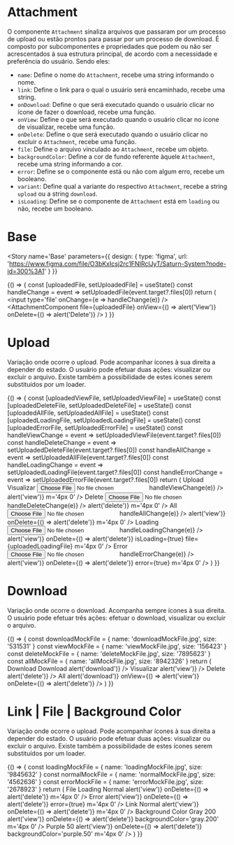 
<Meta title='Data Display/Attachment' component={AttachmentComponent} />

# Attachment

O componente `Attachment` sinaliza arquivos que passaram por um processo de upload ou estão prontos para passar por um processo de download.
É composto por subcomponentes e propriedades que podem ou não ser acrescentados à sua estrutura principal, de acordo com a necessidade e preferência do usuário.
Sendo eles:

- `name`: Define o nome do `Attachment`, recebe uma string informando o nome.
- `link`: Define o link para o qual o usuário será encaminhado, recebe uma string.
- `onDownload`: Define o que será executado quando o usuário clicar no ícone de fazer o download, recebe uma função.
- `onView`: Define o que será executado quando o usuário clicar no ícone de visualizar, recebe uma função.
- `onDelete`: Define o que será executado quando o usuário clicar no excluir o `Attachment`, recebe uma função.
- `file`: Define o arquivo vinculado ao `Attachment`, recebe um objeto.
- `backgroundColor`: Define a cor de fundo referente àquele `Attachment`, recebe uma string informando a cor.
- `error`: Define se o componente está ou não com algum erro, recebe um booleano.
- `variant`: Define qual a variante do respectivo `Attachment`, recebe a string `upload` ou a string `download`.
- `isLoading`: Define se o componente de `Attachment` está em `loading` ou não, recebe um booleano.

# Base

<Story
  name='Base'
  parameters={{
    design: {
      type: 'figma',
      url: 'https://www.figma.com/file/O3bKxIcsj2rc1FNIRclJyT/Saturn-System?node-id=300%3A1'
    }
  }}
>
  {() => {
    const [uploadedFile, setUploadedFile] = useState()
    const handleChange = event => setUploadedFile(event.target?.files[0])
    return (
      <SaturnProvider>
        <input type='file' onChange={e => handleChange(e)} />
        <AttachmentComponent file={uploadedFile} onView={() => alert('View')} onDelete={() => alert('Delete')} />
      </SaturnProvider>
    )
  }}
</Story>

# Upload

Variação onde ocorre o upload. Pode acompanhar ícones à sua direita a depender do estado.
O usuário pode efetuar duas ações: visualizar ou excluir o arquivo. Existe também a possibilidade de estes ícones serem substituídos por um loader.

<Canvas>
  <Story
    name='Upload'
    parameters={{
      design: {
        type: 'figma',
        url: 'https://www.figma.com/file/O3bKxIcsj2rc1FNIRclJyT/Saturn-System?node-id=300%3A1'
      }
    }}
  >
    {() => {
      const [uploadedViewFile, setUploadedViewFile] = useState()
      const [uploadedDeleteFile, setUploadedDeleteFile] = useState()
      const [uploadedAllFile, setUploadedAllFile] = useState()
      const [uploadedLoadingFile, setUploadedLoadingFile] = useState()
      const [uploadedErrorFile, setUploadedErrorFile] = useState()
      const handleViewChange = event => setUploadedViewFile(event.target?.files[0])
      const handleDeleteChange = event => setUploadedDeleteFile(event.target?.files[0])
      const handleAllChange = event => setUploadedAllFile(event.target?.files[0])
      const handleLoadingChange = event => setUploadedLoadingFile(event.target?.files[0])
      const handleErrorChange = event => setUploadedErrorFile(event.target?.files[0])
      return (
        <SaturnProvider>
          <Typography fontSize={16} fontWeight={600} mb='4px'>
            Upload
          </Typography>
          <Flex flexDirection='column' backgroundColor='gray.100' p='4px 16px' mb='8px'>
            <Typography fontSize={14} fontWeight={600} m='4px 0'>
              Visualizar
            </Typography>
            <input type='file' onChange={e => handleViewChange(e)} />
            <AttachmentComponent variant='upload' file={uploadedViewFile} onView={() => alert('view')} m='4px 0' />
          </Flex>
          <Flex flexDirection='column' backgroundColor='gray.100' p='4px 16px' mb='8px'>
            <Typography fontSize={14} fontWeight={600} m='4px 0'>
              Delete
            </Typography>
            <input type='file' onChange={e => handleDeleteChange(e)} />
            <AttachmentComponent
              variant='upload'
              file={uploadedDeleteFile}
              onDelete={() => alert('delete')}
              m='4px 0'
            />
          </Flex>
          <Flex flexDirection='column' backgroundColor='gray.100' p='4px 16px' mb='8px'>
            <Typography fontSize={14} fontWeight={600} m='4px 0'>
              All
            </Typography>
            <input type='file' onChange={e => handleAllChange(e)} />
            <AttachmentComponent
              variant='upload'
              file={uploadedAllFile}
              onView={() => alert('view')}
              onDelete={() => alert('delete')}
              m='4px 0'
            />
          </Flex>
          <Flex flexDirection='column' backgroundColor='gray.100' p='4px 16px' mb='8px'>
            <Typography fontSize={14} fontWeight={600} m='4px 0'>
              Loading
            </Typography>
            <input type='file' onChange={e => handleLoadingChange(e)} />
            <AttachmentComponent
              variant='upload'
              onView={() => alert('view')}
              onDelete={() => alert('delete')}
              isLoading={true}
              file={uploadedLoadingFile}
              m='4px 0'
            />
          </Flex>
          <Flex flexDirection='column' backgroundColor='gray.100' p='4px 16px' mb='8px'>
            <Typography fontSize={14} fontWeight={600} m='4px 0'>
              Error
            </Typography>
            <input type='file' onChange={e => handleErrorChange(e)} />
            <AttachmentComponent
              variant='upload'
              file={uploadedErrorFile}
              onView={() => alert('view')}
              onDelete={() => alert('delete')}
              error={true}
              m='4px 0'
            />
          </Flex>
        </SaturnProvider>
      )
    }}
  </Story>
</Canvas>

# Download

Variação onde ocorre o download. Acompanha sempre ícones à sua direita.
O usuário pode efetuar três ações: efetuar o download, visualizar ou excluir o arquivo.

<Canvas>
  <Story
    name='Download'
    parameters={{
      design: {
        type: 'figma',
        url: 'https://www.figma.com/file/O3bKxIcsj2rc1FNIRclJyT/Saturn-System?node-id=300%3A1'
      }
    }}
  >
    {() => {
      const downloadMockFile = { name: 'downloadMockFile.jpg', size: '531531' }
      const viewMockFile = { name: 'viewMockFile.jpg', size: '156423' }
      const deleteMockFile = { name: 'deleteMockFile.jpg', size: '7895623' }
      const allMockFile = { name: 'allMockFile.jpg', size: '8942326' }
      return (
        <SaturnProvider>
          <Typography fontSize={16} fontWeight={600} mb='4px'>
            Download
          </Typography>
          <Flex flexDirection='column' backgroundColor='gray.100' p='4px 16px' mb='8px'>
            <Typography fontSize={14} fontWeight={600} m='4px 0'>
              Download
            </Typography>
            <AttachmentComponent variant='download' file={downloadMockFile} onDownload={() => alert('download')} />
          </Flex>
          <Flex flexDirection='column' backgroundColor='gray.100' p='4px 16px' mb='8px'>
            <Typography fontSize={14} fontWeight={600} m='4px 0'>
              Visualizar
            </Typography>
            <AttachmentComponent variant='download' file={viewMockFile} onView={() => alert('view')} />
          </Flex>
          <Flex flexDirection='column' backgroundColor='gray.100' p='4px 16px' mb='8px'>
            <Typography fontSize={14} fontWeight={600} m='4px 0'>
              Delete
            </Typography>
            <AttachmentComponent variant='download' file={deleteMockFile} onDelete={() => alert('delete')} />
          </Flex>
          <Flex flexDirection='column' backgroundColor='gray.100' p='4px 16px' mb='8px'>
            <Typography fontSize={14} fontWeight={600} m='4px 0'>
              All
            </Typography>
            <AttachmentComponent
              variant='download'
              file={allMockFile}
              onDownload={() => alert('download')}
              onView={() => alert('view')}
              onDelete={() => alert('delete')}
            />
          </Flex>
        </SaturnProvider>
      )
    }}
  </Story>
</Canvas>

# Link | File | Background Color

Variação onde ocorre o upload. Pode acompanhar ícones à sua direita a depender do estado.
O usuário pode efetuar duas ações: visualizar ou excluir o arquivo. Existe também a possibilidade de estes ícones serem substituídos por um loader.

<Canvas>
  <Story
    name='Link | File | Background Color'
    parameters={{
      design: {
        type: 'figma',
        url: 'https://www.figma.com/file/O3bKxIcsj2rc1FNIRclJyT/Saturn-System?node-id=300%3A1'
      }
    }}
  >
    {() => {
      const loadingMockFile = { name: 'loadingMockFile.jpg', size: '9845632' }
      const normalMockFile = { name: 'normalMockFile.jpg', size: '4562636' }
      const errorMockFile = { name: 'errorMockFile.jpg', size: '2678923' }
      return (
        <SaturnProvider>
          <Typography fontSize={16} fontWeight={600} mb='4px'>
            File
          </Typography>
          <Flex flexDirection='column' backgroundColor='gray.100' p='4px 16px' mb='8px'>
            <Typography fontSize={14} fontWeight={600} m='4px 0'>
              Loading
            </Typography>
            <AttachmentComponent variant='upload' file={loadingMockFile} isLoading={true} m='4px 0' />
            <Typography fontSize={14} fontWeight={600} m='4px 0'>
              Normal
            </Typography>
            <AttachmentComponent
              variant='upload'
              file={normalMockFile}
              onView={() => alert('view')}
              onDelete={() => alert('delete')}
              m='4px 0'
            />
            <Typography fontSize={14} fontWeight={600} m='4px 0'>
              Error
            </Typography>
            <AttachmentComponent
              variant='upload'
              file={errorMockFile}
              onView={() => alert('view')}
              onDelete={() => alert('delete')}
              error={true}
              m='4px 0'
            />
          </Flex>
          <Typography fontSize={16} fontWeight={600} mb='4px'>
            Link
          </Typography>
          <Flex flexDirection='column' backgroundColor='gray.100' p='4px 16px' mb='8px'>
            <Typography fontSize={14} fontWeight={600} m='4px 0'>
              Normal
            </Typography>
            <AttachmentComponent
              variant='download'
              name='Normal Example PDF link'
              link='https://www.w3.org/WAI/ER/tests/xhtml/testfiles/resources/pdf/dummy.pdf'
              onView={() => alert('view')}
              onDelete={() => alert('delete')}
              m='4px 0'
            />
          </Flex>
          <Typography fontSize={16} fontWeight={600} mb='4px'>
            Background Color
          </Typography>
          <Flex flexDirection='column' backgroundColor='gray.100' p='4px 16px' mb='8px'>
            <Typography fontSize={14} fontWeight={600} m='4px 0'>
              Gray 200
            </Typography>
            <AttachmentComponent
              variant='download'
              name='Background Color Example PDF link'
              link='https://www.w3.org/WAI/ER/tests/xhtml/testfiles/resources/pdf/dummy.pdf'
              onView={() => alert('view')}
              onDelete={() => alert('delete')}
              backgroundColor='gray.200'
              m='4px 0'
            />
            <Typography fontSize={14} fontWeight={600} m='4px 0'>
              Purple 50
            </Typography>
            <AttachmentComponent
              variant='download'
              name='Background Color Example PDF link'
              link='https://www.w3.org/WAI/ER/tests/xhtml/testfiles/resources/pdf/dummy.pdf'
              onView={() => alert('view')}
              onDelete={() => alert('delete')}
              backgroundColor='purple.50'
              m='4px 0'
            />
          </Flex>
        </SaturnProvider>
      )
    }}
  </Story>
</Canvas>

<ArgsTable of={AttachmentComponent} />
